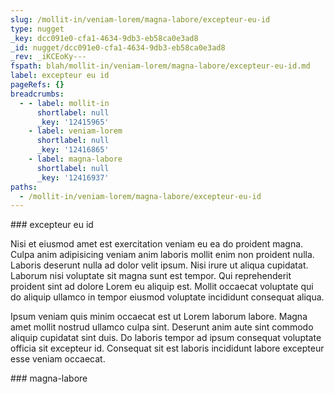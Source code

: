 ```yaml
---
slug: /mollit-in/veniam-lorem/magna-labore/excepteur-eu-id
type: nugget
_key: dcc091e0-cfa1-4634-9db3-eb58ca0e3ad8
_id: nugget/dcc091e0-cfa1-4634-9db3-eb58ca0e3ad8
_rev: _iKCEoKy---
fspath: blah/mollit-in/veniam-lorem/magna-labore/excepteur-eu-id.md
label: excepteur eu id
pageRefs: {}
breadcrumbs:
  - - label: mollit-in
      shortlabel: null
      _key: '12415965'
    - label: veniam-lorem
      shortlabel: null
      _key: '12416865'
    - label: magna-labore
      shortlabel: null
      _key: '12416937'
paths:
  - /mollit-in/veniam-lorem/magna-labore/excepteur-eu-id
---
```


<NuggetArea>
<Nugget slug="/mollit-in/veniam-lorem/magna-labore/excepteur-eu-id" type="nugget" _key="dcc091e0-cfa1-4634-9db3-eb58ca0e3ad8" _id="nugget/dcc091e0-cfa1-4634-9db3-eb58ca0e3ad8" _rev="_iKCEoKy---" fspath="blah/mollit-in/veniam-lorem/magna-labore/excepteur-eu-id.md" label="excepteur eu id" paths="/mollit-in/veniam-lorem/magna-labore/excepteur-eu-id">
<NuggetBody>
### excepteur eu id

Nisi et eiusmod amet est exercitation veniam eu ea do proident magna. Culpa anim adipisicing veniam anim laboris mollit enim non proident nulla. Laboris deserunt nulla ad dolor velit ipsum. Nisi irure ut aliqua cupidatat. Laborum nisi voluptate sit magna sunt est tempor. Qui reprehenderit proident sint ad dolore Lorem eu aliquip est. Mollit occaecat voluptate qui do aliquip ullamco in tempor eiusmod voluptate incididunt consequat aliqua.

Ipsum veniam quis minim occaecat est ut Lorem laborum labore. Magna amet mollit nostrud ullamco culpa sint. Deserunt anim aute sint commodo aliquip cupidatat sint duis. Do laboris tempor ad ipsum consequat voluptate officia sit excepteur id. Consequat sit est laboris incididunt labore excepteur esse veniam occaecat.

</NuggetBody>
<Breadcrumbs>
<Crumbs>
<Crumb _key="12415965" label="mollit-in" /><Crumb _key="12416865" label="veniam-lorem" /><Crumb _key="12416937" label="magna-labore" />
</Crumbs>
</Breadcrumbs>
</Nugget>

<NuggetsInbound>
</NuggetsInbound>
<NuggetsOutbound>
</NuggetsOutbound>
</NuggetArea>
<PassagesInbound>
<Passage direction="inbound" type="passage" _key="12416937" _id="passage/12416937" _rev="_iKCEoKu--_" label="magna-labore" passage="magna-labore" fspath="blah/mollit-in/veniam-lorem/magna-labore" paths="/mollit-in/veniam-lorem/magna-labore" slug="/mollit-in/veniam-lorem/magna-labore">
<NuggetBody>
### magna-labore

</NuggetBody>
<Breadcrumbs>
<Crumbs>
<Crumb _key="12415965" label="mollit-in" /><Crumb _key="12416865" label="veniam-lorem" />
</Crumbs>
</Breadcrumbs>
</Passage>

</PassagesInbound>
<PassagesOutbound>
</PassagesOutbound>